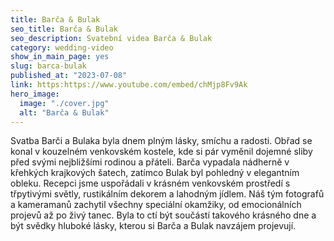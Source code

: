 ---
title: Barča & Bulak
seo_title: Barča & Bulak
seo_description: Svatební videa Barča & Bulak
category: wedding-video
show_in_main_page: yes
slug: barca-bulak
published_at: "2023-07-08"
link: https:https://www.youtube.com/embed/chMjp8Fv9Ak
hero_image:
  image: "./cover.jpg"
  alt: "Barča & Bulak"
---
Svatba Barči a Bulaka byla dnem plným lásky, smíchu a radosti. Obřad se konal v kouzelném venkovském kostele, kde si pár vyměnil dojemné sliby před svými nejbližšími rodinou a přáteli. Barča vypadala nádherně v křehkých krajkových šatech, zatímco Bulak byl pohledný v elegantním obleku. Recepci jsme uspořádali v krásném venkovském prostředí s třpytivými světly, rustikálním dekorem a lahodným jídlem. Náš tým fotografů a kameramanů zachytil všechny speciální okamžiky, od emocionálních projevů až po živý tanec. Byla to ctí být součástí takového krásného dne a být svědky hluboké lásky, kterou si Barča a Bulak navzájem projevují.